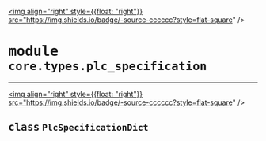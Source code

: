 <!-- markdownlint-disable -->

<a href="https://github.com/tum-esm/pyr/tree/main/packages/packages/core/types/plc_specification.py#L0"><img align="right" style={{float: "right"}} src="https://img.shields.io/badge/-source-cccccc?style=flat-square" /></a>

# <kbd>module</kbd> `core.types.plc_specification`






---

<a href="https://github.com/tum-esm/pyr/tree/main/packages/packages/core/types/plc_specification.py#L48"><img align="right" style={{float: "right"}} src="https://img.shields.io/badge/-source-cccccc?style=flat-square" /></a>

## <kbd>class</kbd> `PlcSpecificationDict`









